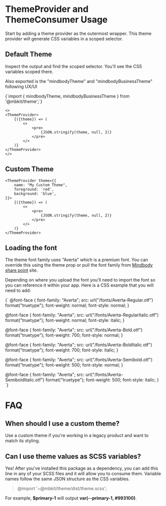# ThemeProvider and ThemeConsumer Usage

Start by adding a theme provider as the outermost wrapper. This theme provider will generate CSS variables in a scoped selector. 

## Default Theme

Inspect the output and find the scoped selector. You'll see the CSS variables scoped there. 

Also exported is the "mindbodyTheme" and "mindbodyBusinessTheme" following UX/UI

<EditorOnly>
{`import { mindbodyTheme, mindbodyBusinessTheme } from '@mbkit/theme';`}
</EditorOnly>

```tsx
<>
<ThemeProvider>
    {({theme}) => (
        <>
            <pre>
                {JSON.stringify(theme, null, 2)}
            </pre>
        </>
    )}
</ThemeProvider>
</>
```

## Custom Theme

```tsx
<ThemeProvider theme={{
    name: "My Custom Theme",
    foreground: 'red',
    background: 'blue',
}}>
    {({theme}) => (
        <>
            <pre>
                {JSON.stringify(theme, null, 2)}
            </pre>
        </>
    )}
</ThemeProvider>
```

## Loading the font

The theme font family uses "Averta" which is a premium font. You can override this using the theme prop or pull the font family from <a href="https://mindbody-my.sharepoint.com/:f:/g/personal/cameron_zaas_mindbodyonline_com/ElRUyqJUjutEgzRBVgZ8xkIBhnC-sjnnOfv3nXsapx5r6g?e=Oj41iL">Mindbody share point</a> site.

Depending on where you upload the font you'll need to import the font so you can reference it within your app. Here is a CSS example that you will need to add:

<EditorOnly>
{`
@font-face {
  font-family: "Averta";
  src: url("/fonts/Averta-Regular.otf") format("truetype");
  font-weight: normal;
  font-style: normal;
}

@font-face {
  font-family: "Averta";
  src: url("/fonts/Averta-RegularItalic.otf") format("truetype");
  font-weight: normal;
  font-style: italic;
}

@font-face {
  font-family: "Averta";
  src: url("/fonts/Averta-Bold.otf") format("truetype");
  font-weight: 700;
  font-style: normal;
}

@font-face {
  font-family: "Averta";
  src: url("/fonts/Averta-BoldItalic.otf") format("truetype");
  font-weight: 700;
  font-style: italic;
}

@font-face {
  font-family: "Averta";
  src: url("/fonts/Averta-Semibold.otf") format("truetype");
  font-weight: 500;
  font-style: normal;
}

@font-face {
  font-family: "Averta";
  src: url("/fonts/Averta-SemiboldItalic.otf") format("truetype");
  font-weight: 500;
  font-style: italic;
}
`}
</EditorOnly>

# FAQ

## When should I use a custom theme?

Use a custom theme if you're working in a legacy product and want to match its styling.

## Can I use theme values as SCSS variables?

Yes! After you've installed this package as a dependency, you can add this line in any of your SCSS files and it will allow you to consume them. Variable names follow the same JSON structure as the CSS variables.

> @import '~@mbkit/theme/dist/theme.scss';

For example, **$primary-1** will output **var(--primary-1, #993100)**.